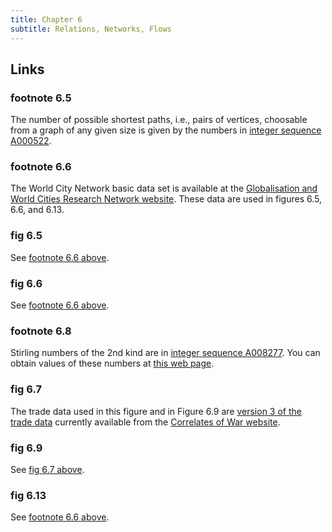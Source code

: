 ```yaml
---
title: Chapter 6
subtitle: Relations, Networks, Flows
---
```


## Links 
### footnote 6.5
The number of possible shortest paths, i.e., pairs of vertices, choosable from a graph of any given size is given by the numbers in [integer sequence A000522](https://oeis.org/A000522).

### footnote 6.6
The World City Network basic data set is available at the [Globalisation and World Cities Research Network website](https://www.lboro.ac.uk/microsites/geography/gawc/datasets/da11.html). These data are used in figures 6.5, 6.6, and 6.13.

### fig 6.5
See [footnote 6.6 above](#footnote-6.6).

### fig 6.6
See [footnote 6.6 above](#footnote-6.6).

### footnote 6.8
Stirling numbers of the 2nd kind are in [integer sequence A008277](https://oeis.org/A008277). You can obtain values of these numbers at [this web page](http://austinmohr.com/home/?page_id=431).

### fig 6.7
The trade data used in this figure and in Figure 6.9 are [version 3 of the trade data](https://correlatesofwar.org/wp-content/uploads/COW_Trade_3.0.zip) currently available from the [Correlates of War website](https://correlatesofwar.org). 

### fig 6.9
See [fig 6.7 above](#fig-6.7).

### fig 6.13
See [footnote 6.6 above](#footnote-6.6).

